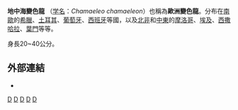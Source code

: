 {{Speciesbox
| taxon = Chamaeleo chamaeleon
| binomial_authority = ([[Linnaeus|Linnaeus]], 1758)
| image = Camaleon galifa.JPG
| status = LC
| status_system = IUCN3.1
| status_ref = <ref>Vogrin, M., Corti, C., Pérez Mellado, V., Sá-Sousa, P., Cheylan, M., Pleguezuelos, J., Baha El Din, S. & Al Johany, A.M.H. 2012. Chamaeleo chamaeleon. In: IUCN 2012. IUCN Red List of Threatened Species. Version 2012.2. <www.iucnredlist.org>. Downloaded on 27 October 2012.</ref>
}}

'''地中海變色龍''' （[[学名|学名]]：''Chamaeleo chamaeleon''）也稱為'''歐洲變色龍'''。分布在[[南歐|南歐]]的[[希臘|希臘]]、[[土耳其|土耳其]]、[[葡萄牙|葡萄牙]]、[[西班牙|西班牙]]等國，以及[[北非|北非]]和[[中東|中東]]的[[摩洛哥|摩洛哥]]、[[埃及|埃及]]、[[西撒哈拉|西撒哈拉]]、[[葉門|葉門]]等等。

身長20~40公分。

==外部連結==
* {{NRDB species|genus= Chamaeleo|species=chamaeleon}}
{{Taxonbar}}
[[Category:避役屬|D]]
[[Category:歐洲動物|D]]
[[Category:非洲爬行動物|D]]
[[Category:卡尔·林奈命名的生物分类|D]]
[[Category:1758年描述的爬行动物|D]]